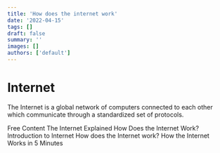 ```yaml
---
title: 'How does the internet work'
date: '2022-04-15'
tags: []
draft: false
summary: ''
images: []
authors: ['default']
---
```


# Internet

The Internet is a global network of computers connected to each other which communicate through a standardized set of protocols.

<ResourceGroupTitle>Free Content</ResourceGroupTitle>
<BadgeLink colorScheme='yellow' badgeText='Read' href='https://www.vox.com/2014/6/16/18076282/the-internet'>The Internet Explained</BadgeLink>
<BadgeLink colorScheme='yellow' badgeText='Read' href='http://web.stanford.edu/class/msande91si/www-spr04/readings/week1/InternetWhitepaper.htm'>How Does the Internet Work?</BadgeLink>
<BadgeLink badgeText='Watch' href='/guides/what-is-internet'>Introduction to Internet</BadgeLink>
<BadgeLink badgeText='Watch' href='https://www.youtube.com/watch?v=TNQsmPf24go'>How does the Internet work?</BadgeLink>
<BadgeLink badgeText='Watch' href='https://www.youtube.com/watch?v=7_LPdttKXPc'>How the Internet Works in 5 Minutes</BadgeLink>
